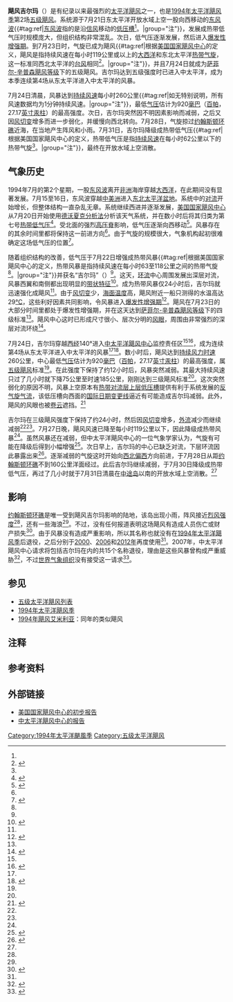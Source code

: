 {{Infobox Hurricane
| Name=飓风吉尔玛<br>{{lang|en|Hurricane Gilma}}
| Type=飓风
| Year=1994
| Basin=EPac
| Image location= Hurricane Gilma 25 july 1994 0047Z.jpg
| Image name=7月25日飓风吉尔玛的卫星图像
| Formed=1994年7月21日
| Dissipated=1994年7月31日
| 1-min winds=140
| Pressure=920
| Pressurepost=估计值
| Damages=Minimal
| Fatalities=无
| Areas=[[约翰斯顿环礁|约翰斯顿环礁]]
| Hurricane season=[[1994年太平洋飓风季|1994年太平洋飓风季]]
}}
'''飓风吉尔玛'''（{{lang-en|Hurricane Gilma}}）是有纪录以来最强烈的[[太平洋飓风季|太平洋飓风]]之一，也是[[1994年太平洋飓风季|1994年太平洋飓风季]]第2场[[五级太平洋飓风列表|五级飓风]]。系统源于7月21日东太平洋开放水域上空一股向西移动的[[东风波|东风波]]{{#tag:ref|[[东风波|东风波]]指的是沿[[信风|信风]]移动的[[低压槽|低压槽]]<ref name="glos" />。|group="注"}}，发展成热带低气压时规模庞大，但组织结构非常混乱。次日，低气压逐渐发展，然后进入[[快速增强|爆发性增强期]]。到7月23日时，气旋已成为飓风{{#tag:ref|根据[[国家飓风中心|美国国家飓风中心]]的定义，飓风是指持续风速在每小时119公里或以上的[[北大西洋热带气旋|大西洋]]和东北太平洋[[热带气旋|热带气旋]]，这一标准同西北太平洋的[[台风|台风]]相同<ref name="glos">{{cite report | publisher = National Hurricane Center | date = 2013-03-25 | accessdate = 2014-06-15 | title = Glossary of NHC Terms | archivedate = 2014-06-01 | archiveurl = https://web.archive.org/web/20140601020814/http://www.nhc.noaa.gov/aboutgloss.shtml | deadurl = no | url = http://www.nhc.noaa.gov/aboutgloss.shtml }}</ref>。|group="注"}}，并且7月24日就成为[[萨菲尔-辛普森飓风等级|萨菲尔-辛普森飓风等级]]下的五级飓风。吉尔玛达到五级强度时已进入中太平洋，成为本季连续第4场从东太平洋进入中太平洋的风暴。

7月24日清晨，风暴达到[[最大持续风速|持续风速]]每小时260公里{{#tag:ref|如无特别说明，所有风速数据均为1分钟持续风速。|group="注"}}，最低[[气压|气压]]估计为920[[巴|毫巴]]（[[帕斯卡|百帕]]，27.17[[英寸汞柱|英寸汞柱]]）的最高强度。次日，吉尔玛突然因不明因素影响而减弱，之后又因[[风切变|风切变]]增多而进一步弱化，并缓慢向西北转向。7月28日，气旋掠过[[约翰斯顿环礁|约翰斯顿环礁]]近海，在当地产生阵风和小雨。7月31日，吉尔玛降级成热带低气压{{#tag:ref|根据美国国家飓风中心的定义，热带低气压是指[[最大持续风速|持续风速]]在每小时62公里以下的热带气旋<ref name="glos" />。|group="注"}}，最终在开放水域上空消散。

== 气象历史 ==
{{storm path|Gilma 1994 track.png}}
1994年7月的第2个星期，一股[[东风波|东风波]]离开[[非洲|非洲]]海岸穿越[[大西洋|大西洋]]，在此期间没有显著发展。7月15至16日，东风波穿越[[中美洲|中美洲]]进入[[太平洋飓风季|东北太平洋盆地]]。系统中的[[对流|对流]]开始增长，但整体结构一直杂乱无章。系统继续西进并逐渐发展，[[国家飓风中心|美国国家飓风中心]]从7月20日开始使用[[德沃夏克分析法|德沃夏克分析法]]分析该天气系统，并在数小时后将其归类为第七{{lang|en|E}}号[[热带气旋|热带低气压]]<ref name="PR1">{{cite web | archiveurl = https://web.archive.org/web/20121022095402/http://www.nhc.noaa.gov/archive/storm_wallets/epacific/ep1994-prelim/gilma/prelim01.gif | author = Richard J. Pasch | publisher = National Hurricane Center | date = 1995-01-20 | accessdate = 2015-06-19 | title = Hurricane Gilma Preliminary Report (Page 1) | archivedate = 2012-10-22 | deadurl = no | format = GIF | url = http://www.nhc.noaa.gov/archive/storm_wallets/epacific/ep1994-prelim/gilma/prelim01.gif }}</ref>。受北面的强烈[[高压脊|高压脊]]影响，低气压逐渐向西移动<ref>{{cite web | author = Miles B. Lawrence | publisher = National Hurricane Center | date = 1994-07-21 | accessdate = 2015-06-19 | title = Tropical Depression Seven-E Discussion One | deadurl = no | archiveurl = https://web.archive.org/web/20121023235321/http://www.nhc.noaa.gov/archive/storm_wallets/epacific/ep1994/gilma/tropdisc/nep0794.001 | url = http://www.nhc.noaa.gov/archive/storm_wallets/epacific/ep1994/gilma/tropdisc/nep0794.001 | format = GIF | archivedate = 2012-10-23 }}</ref>。风暴存在的其余时间里都将保持这一前进方向<ref name="PR1" />。由于气旋的规模很大，气象机构起初很难确定这场低气压的位置<ref>{{cite web | author = Edward N. Rappaport | publisher = National Hurricane Center | date = 1994-07-21 | accessdate = 2015-06-19 | title = Tropical Depression Seven-E Discussion Two | url = http://www.nhc.noaa.gov/archive/storm_wallets/epacific/ep1994/gilma/tropdisc/nep0794.002 | deadurl = no | archiveurl = https://web.archive.org/web/20121023235326/http://www.nhc.noaa.gov/archive/storm_wallets/epacific/ep1994/gilma/tropdisc/nep0794.002 | archivedate = 2012-10-23 }}</ref>。

随着组织结构的改善，低气压于7月22日增强成热带风暴{{#tag:ref|根据美国国家飓风中心的定义，热带风暴是指持续风速在每小时63至118公里之间的热带气旋<ref name="glos" />。|group="注"}}并获名“吉尔玛”（{{lang|en|Gilma}}）<ref name="PR1" />。这天，[[环流|环流]]中心周围发展出深层对流，风暴西翼和南侧都出现明显的[[雨带|带状特征]]<ref>{{cite web | author = Edward N. Rappaport | publisher = National Hurricane Center | date = 1994-07-22 | accessdate = 2015-06-19 | title = Tropical Storm Gilma Discussion Six | archivedate = 2012-10-23 | deadurl = no | archiveurl = https://web.archive.org/web/20121023235332/http://www.nhc.noaa.gov/archive/storm_wallets/epacific/ep1994/gilma/tropdisc/nep0794.006 | url = http://www.nhc.noaa.gov/archive/storm_wallets/epacific/ep1994/gilma/tropdisc/nep0794.006 }}</ref>。成为热带风暴仅24小时后，吉尔玛就迅速强化成飓风<ref name="PR1" />。由于[[风切变|风切变]]少，[[海面温度|海面温度]]高，飓风附近一船只测得的水温高达29[[摄氏度|°C]]，这些利好因素共同影响，令风暴进入[[快速增强|爆发性增强期]]<ref>{{cite web | author = Lixion A. Avila | publisher = National Hurricane Center | date = 1994-07-22 | accessdate = 2015-06-19 | archiveurl = https://web.archive.org/web/20121023235336/http://www.nhc.noaa.gov/archive/storm_wallets/epacific/ep1994/gilma/tropdisc/nep0794.008 | archivedate = 2012-10-23 | deadurl = no | title = Hurricane Gilma Discussion Eight | url = http://www.nhc.noaa.gov/archive/storm_wallets/epacific/ep1994/gilma/tropdisc/nep0794.008 }}</ref>。飓风在7月23日的大部分时间里都处于爆发性增强期，并在这天达到[[萨菲尔-辛普森飓风等级|萨菲尔-辛普森飓风等级]]下的四级标准<ref name="PR1" />。飓风中心这时已形成尺寸很小、层次分明的[[风眼|风眼]]，周围由非常强烈的深层对流环绕<ref name="Disc11">{{cite web | author = Max Mayfield | publisher = National Hurricane Center | date = 1994-07-23 | archiveurl = https://web.archive.org/web/20121023235415/http://www.nhc.noaa.gov/archive/storm_wallets/epacific/ep1994/gilma/tropdisc/nep0794.011 | archivedate = 2012-10-23 | accessdate = 2015-06-19 | title = Hurricane Gilma Discussion Eleven | deadurl = no | url = http://www.nhc.noaa.gov/archive/storm_wallets/epacific/ep1994/gilma/tropdisc/nep0794.011 }}</ref>。

7月24日，吉尔玛穿越[[经度|西经]]140°进入[[中太平洋飓风中心|中太平洋飓风中心]]监控责任区<ref name="PR1" /><ref name="CPHC">{{cite web | url = http://www.prh.noaa.gov/cphc/summaries/1994.php | title = The 1994 Central Pacific Tropical Cyclone Season | publisher = Central Pacific Hurricane Center | archiveurl = https://web.archive.org/web/20150610173850/http://www.prh.noaa.gov/cphc/summaries/1994.php | archivedate = 2015-06-10 | deadurl = no | accessdate = 2015-06-19 }}</ref>，成为连续第4场从东太平洋进入中太平洋的风暴<ref name="Disc11" /><ref name="HURDAT">{{cite web | url = http://www.nhc.noaa.gov/tracks1949to2008_epa.txt | title = Eastern North Pacific Tracks File 1949-2008 | archiveurl = https://web.archive.org/web/20090715133317/http://www.nhc.noaa.gov/tracks1949to2008_epa.txt | publisher = National Hurricane Center | year = 2009 | accessdate = 2009-07-15 | deadurl = yes | archivedate = 2009-07-15 | format = TXT }}</ref>。数小时后，飓风达到[[最大持续风速|持续风力时速]]260公里，中心最低[[气压|气压]]估计为920[[巴|毫巴]]（[[帕斯卡|百帕]]，27.17[[英寸汞柱|英寸汞柱]]）的最高强度，属[[五级太平洋飓风列表|五级飓风]]标准<ref name="HURDAT" />。在此强度下保持了约12小时后，风暴突然减弱。其最大持续风速只过了几小时就下降75公里至时速185公里，刚刚达到三级飓风标准<ref name="CPHC" />。这次突然弱化的原因不明，风暴上空原本有[[热带对流层上层低压槽|热带对流层上层低压槽]]提供有利于系统发展的[[反气旋|反气旋气流]]，该低压槽向西面的[[国际日期变更线|国际日期变更线]]逼近有可能造成吉尔玛减弱。此外，飓风的风眼也被[[卷云|卷云]]遮挡。<ref>{{cite web | author = Rosendal | publisher = Central Pacific Hurricane Center | date = 1994-07-25 | accessdate = 2015-06-19 | title = Hurricane Gilma Discussion Eighteen | archivedate = 2012-10-23 | archiveurl = https://web.archive.org/web/20121023235423/http://www.nhc.noaa.gov/archive/storm_wallets/epacific/ep1994/gilma/tropdisc/tcd2515z.gif | url = http://www.nhc.noaa.gov/archive/storm_wallets/epacific/ep1994/gilma/tropdisc/tcd2515z.gif | deadurl = no | format = GIF }}</ref>
{{Most intense Pacific hurricanes|align=right}}

吉尔玛在三级飓风强度下保持了约24小时，然后因[[风切变|风切变]]增多，[[外流_(气象学)|外流]]减少而继续减弱<ref name="PR1" /><ref name="CPHC" />。7月27日晚，飓风风速已降至每小时119公里以下，因此降级成热带风暴<ref name="HURDAT" />。虽然风暴还在减弱，但中太平洋飓风中心的一位气象学家认为，气旋有可能在降级后得到小幅增强<ref>{{cite web | author = Sasaki | publisher = Central Pacific Hurricane Center | date = 1994-07-27 | accessdate = 2015-06-19 | deadurl = no | archiveurl = https://web.archive.org/web/20121023235428/http://www.nhc.noaa.gov/archive/storm_wallets/epacific/ep1994/gilma/tropdisc/tcd2715z.gif | title = Tropical Storm Gilma Discussion Twenty-Six | archivedate = 2012-10-23 | format = GIF | url = http://www.nhc.noaa.gov/archive/storm_wallets/epacific/ep1994/gilma/tropdisc/tcd2715z.gif }}</ref>。次日早上，吉尔玛的中心已缺乏对流，下层环流因此暴露出来<ref>{{cite web | author = Farrell | publisher = Central Pacific Hurricane Center | date = 1994-07-28 | accessdate = 2015-06-19 | title = Tropical Storm Gilma Discussion Twenty-Eight | deadurl = no | archiveurl = https://web.archive.org/web/20121023235436/http://www.nhc.noaa.gov/archive/storm_wallets/epacific/ep1994/gilma/tropdisc/tcd2803z.gif | url = http://www.nhc.noaa.gov/archive/storm_wallets/epacific/ep1994/gilma/tropdisc/tcd2803z.gif | format = GIF | archivedate = 2012-10-23 }}</ref>。逐渐减弱的气旋这时开始向[[罗盘方位|西北偏西]]方向前进，于7月28日从距[[约翰斯顿环礁|约翰斯顿环礁]]不到160公里洋面经过。此后吉尔玛继续减弱，于7月30日降级成热带低气压，再过了几小时就于7月31日清晨在[[中途岛|中途岛]]以南的开放水域上空消散。<ref name="CPHC" />

== 影响 ==
[[约翰斯顿环礁|约翰斯顿环礁]]是唯一受到飓风吉尔玛影响的陆地，该岛出现小雨，阵风接近[[蒲福风级|烈风强度]]<ref name="PR2" />，还有一些海浪<ref name="CPHC" />。不过，没有任何报道表明这场飓风有造成人员伤亡或财产损失<ref name="PR2">{{cite web | url = http://www.nhc.noaa.gov/archive/storm_wallets/epacific/ep1994-prelim/gilma/prelim02.gif | title = Preliminary Report Hurricane Gilma (Page 2) | publisher = National Hurricane Center | author = Richard J. Pasch | date = 1995-01-20 | accessdate = 2015-06-19 | format = GIF | deadurl = no | archivedate = 2012-10-22 | archiveurl = https://web.archive.org/web/20121022095412/http://www.nhc.noaa.gov/archive/storm_wallets/epacific/ep1994-prelim/gilma/prelim02.gif }}</ref>。由于风暴没有造成严重影响，所以其名称也就没有在[[1994年太平洋飓风季|1994年太平洋飓风季]]后退役，之后分别于[[2000年太平洋飓风季|2000]]、[[2006年太平洋飓风季|2006]]和[[2012年太平洋飓风季|2012年]]再度使用<ref name="HURDAT" />。2007年，中太平洋飓风中心请求将包括吉尔玛在内的共15个名称退役，理由是这些风暴曾构成严重威胁<ref name="IDHC">{{cite web |url=http://www.ofcm.gov/ihc07/web-61st-IHC-Booklet.pdf |deadurl=yes |title=61st Interdepertmental Hurricane Conference |publisher=Office of the Federal Coordinator for Meteorology |archiveurl=https://web.archive.org/web/20141125060221/http://www.ofcm.gov/ihc07/web-61st-IHC-Booklet.pdf |date=2007-03 |pages=115 |format=PDF |accessdate=2015-06-19 |archivedate=2014-11-25 }}</ref>，不过[[世界气象组织|世界气象组织]]没有接受这一请求<ref name="WMO">{{cite web | format = PDF | title = Fact Sheet Tropical Cyclone Names | page = 4 | date = 2005-07-01 | publisher = World Meteorological Organization | accessdate = 2015-06-19 | archivedate = 2013-11-09 | archiveurl = https://web.archive.org/web/20131109133043/http://www.wmo.int/pages/prog/www/tcp/documents/FactShtTCNames1July05.pdf | url = http://www.wmo.int/pages/prog/www/tcp/documents/FactShtTCNames1July05.pdf | deadurl = no }}</ref>。

== 参见 ==
{{Portal|热带气旋}}
*[[五级太平洋飓风列表|五级太平洋飓风列表]]
*[[1994年太平洋飓风季|1994年太平洋飓风季]]
*[[1994年飓风艾米利亚|1994年飓风艾米利亚]]：同年的类似飓风

== 注释 ==
{{reflist|group ="注"}}

== 参考资料 ==
{{Reflist | colwidth = 30em}}

== 外部链接 ==
{{Commons cat|Hurricane Gilma (1994)}}
* [http://www.nhc.noaa.gov/archive/storm_wallets/epacific/ep1994-prelim/gilma/ 美国国家飓风中心的初步报告]{{Wayback|url=http://www.nhc.noaa.gov/archive/storm_wallets/epacific/ep1994-prelim/gilma/ |date=20200805035448 }}
* [http://www.prh.noaa.gov/cphc/summaries/1994.php#Gilma 中太平洋飓风中心的报告]{{Wayback|url=http://www.prh.noaa.gov/cphc/summaries/1994.php#Gilma |date=20150417220800 }}

{{五级太平洋飓风}}
{{1994年太平洋飓风季}}

{{DEFAULTSORT:Gilma}}
[[Category:1994年太平洋颶風季|Category:1994年太平洋颶風季]]
[[Category:五级太平洋飓风|Category:五级太平洋飓风]]
{{Good article}}
